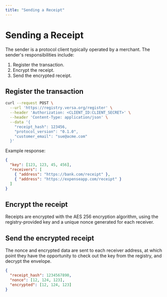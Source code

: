 ```yaml
---
title: "Sending a Receipt"
---
```


# Sending a Receipt

The sender is a protocol client typically operated by a merchant. The sender's responsibilities include:

1. Register the transaction.
2. Encrypt the receipt.
3. Send the encrypted receipt.

## Register the transaction

```bash
curl --request POST \
  --url 'https://registry.versa.org/register' \
  --header 'Authorization: <CLIENT_ID:CLIENT_SECRET>' \
  --header 'Content-Type: application/json' \
  --data '{
    "receipt_hash": 123456,
    "protocol_version": "0.1.0",
    "customer_email": "sue@acme.com"
  }'
```

Example response:

```json
{
  "key": [123, 123, 45, 456],
  "receivers": [
    { "address": "https://bank.com/receipt" },
    { "address": "https://expenseapp.com/receipt" }
  ]
}
```

## Encrypt the receipt

Receipts are encrypted with the AES 256 encryption algorithm, using the registry-provided key and a unique nonce generated for each receiver.

## Send the encrypted receipt

The nonce and encrypted data are sent to each receiver address, at which point they have the opportunity to check out the key from the registry, and decrypt the envelope.

```json
{
  "receipt_hash": 1234567890,
  "nonce": [12, 124, 123],
  "encrypted": [12, 124, 123]
}
```

